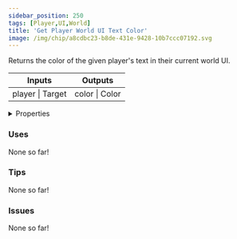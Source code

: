 ```yaml
---
sidebar_position: 250
tags: [Player,UI,World]
title: 'Get Player World UI Text Color'
image: /img/chip/a8cdbc23-b8de-431e-9428-10b7ccc07192.svg
---
```


Returns the color of the given player's text in their current world UI.



<IChip uuid="a8cdbc23-b8de-431e-9428-10b7ccc07192"/>

<table><thead><tr><th>Inputs</th><th>Outputs</th></tr></thead><tbody><tr><td>player | Target</td><td>color | Color</td></tr></tbody></table>

<details>
  <summary>Properties</summary>
  <div>
    <div>
    <table>
      <tbody>
        <tr>
          <td>Is beta required?</td>
          <td>No</td>
        </tr>
        <tr>
          <td>Is chip a trolling risk?</td>
          <td>No</td>
        </tr>
        <tr>
          <td>Is chip a role assignment risk?</td>
          <td>No</td>
        </tr>
        <tr>
          <td>Chip UUID</td>
          <td>a8cdbc23-b8de-431e-9428-10b7ccc07192</td>
        </tr>
        <tr>
          <td>Room availability</td>
          <td>Available everywhere</td>
        </tr>
      </tbody>
    </table>
    </div>
  </div>
</details>

### Uses

None so far!

### Tips

None so far!

### Issues

None so far!